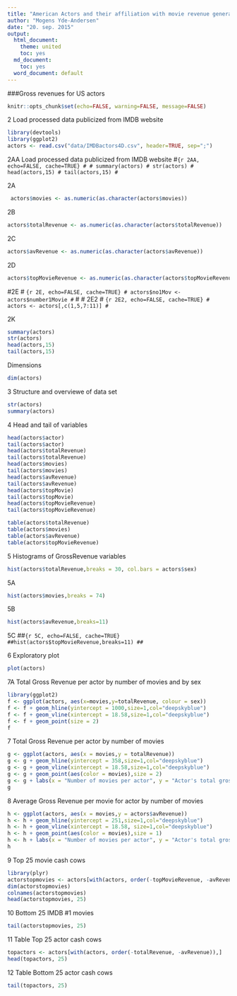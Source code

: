 ```yaml
---
title: "American Actors and their affiliation with movie revenue generation"
author: "Mogens Yde-Andersen"
date: "20. sep. 2015"
output:
  html_document:
    theme: united
    toc: yes
  md_document:
    toc: yes
  word_document: default
---
```

###Gross revenues for US actors
```r
knitr::opts_chunk$set(echo=FALSE, warning=FALSE, message=FALSE)
```

2 Load processed data publicized from IMDB website
```r
library(devtools)
library(ggplot2)
actors <- read.csv("data/IMDBactors4D.csv", header=TRUE, sep=";")
```

2AA Load processed data publicized from IMDB website
#```{r 2AA, echo=FALSE, cache=TRUE}
#
# summary(actors)
# str(actors)
# head(actors,15)
# tail(actors,15)
# ```

2A
```r
 actors$movies <- as.numeric(as.character(actors$movies))
```
 
2B
```r
actors$totalRevenue <- as.numeric(as.character(actors$totalRevenue))
```

2C
```r
actors$avRevenue <- as.numeric(as.character(actors$avRevenue))
```

2D
```r
actors$topMovieRevenue <- as.numeric(as.character(actors$topMovieRevenue))
```
 
#2E
# ```{r 2E, echo=FALSE, cache=TRUE}
# actors$no1Mov <- actors$number1Movie
# ```
# 
# 2E2
# ```{r 2E2, echo=FALSE, cache=TRUE}
# actors <- actors[,c(1,5,7:11)]
# ```

2K
```r
summary(actors)
str(actors)
head(actors,15)
tail(actors,15)
```

Dimensions
```r
dim(actors)
```
3 Structure and overviewe of data set
```r
str(actors)
summary(actors)
```
4 Head and tail of variables
```r
head(actors$actor)
tail(actors$actor)
head(actors$totalRevenue)
tail(actors$totalRevenue)
head(actors$movies)
tail(actors$movies)
head(actors$avRevenue)
tail(actors$avRevenue)
head(actors$topMovie)
tail(actors$topMovie)
head(actors$topMovieRevenue)
tail(actors$topMovieRevenue)

table(actors$totalRevenue)
table(actors$movies)
table(actors$avRevenue)
table(actors$topMovieRevenue)
```

5 Histograms of GrossRevenue variables
```r
hist(actors$totalRevenue,breaks = 30, col.bars = actors$sex)
```

5A
```r
hist(actors$movies,breaks = 74)
```

5B
```r
hist(actors$avRevenue,breaks=11)
```

5C
##```{r 5C, echo=FALSE, cache=TRUE}
##hist(actors$topMovieRevenue,breaks=11)
##```

6 Exploratory plot
```r
plot(actors)
```

7A Total Gross Revenue per actor by number of movies and by sex
```r
library(ggplot2)
f <- ggplot(actors, aes(x=movies,y=totalRevenue, colour = sex))
f <- f + geom_hline(yintercept = 1000,size=1,col="deepskyblue")
f <- f + geom_vline(xintercept = 18.58,size=1,col="deepskyblue")
f <- f + geom_point(size = 2)
f
```

7 Total Gross Revenue per actor by number of movies
```r
g <- ggplot(actors, aes(x = movies,y = totalRevenue))
g <- g + geom_hline(yintercept = 358,size=1,col="deepskyblue")
g <- g + geom_vline(xintercept = 18.58,size=1,col="deepskyblue")
g <- g + geom_point(aes(color = movies),size = 2) 
g <- g + labs(x = "Number of movies per actor", y = "Actor's total gross revenue",title="Total Gross Revenue per actor by number of movies")
g
```

8 Average Gross Revenue per movie for actor by number of movies
```r
h <- ggplot(actors, aes(x = movies,y = actors$avRevenue))
h <- h + geom_hline(yintercept = 251,size=1,col="deepskyblue")
h <- h + geom_vline(xintercept = 18.58, size=1,col="deepskyblue")
h <- h + geom_point(aes(color = movies),size = 1) 
h <- h + labs(x = "Number of movies per actor", y = "Actor's total gross revenue",title="Average Gross Revenue per movie for actor by number of movies")
h
```

9 Top 25 movie cash cows
```r
library(plyr)
actorstopmovies <- actors[with(actors, order(-topMovieRevenue, -avRevenue)),]
dim(actorstopmovies)
colnames(actorstopmovies)
head(actorstopmovies, 25)
```

10 Bottom 25 IMDB #1 movies
```r
tail(actorstopmovies, 25)
```

11 Table Top 25 actor cash cows
```r
topactors <- actors[with(actors, order(-totalRevenue, -avRevenue)),]
head(topactors, 25)
```

12 Table Bottom 25 actor cash cows
```r
tail(topactors, 25)
```